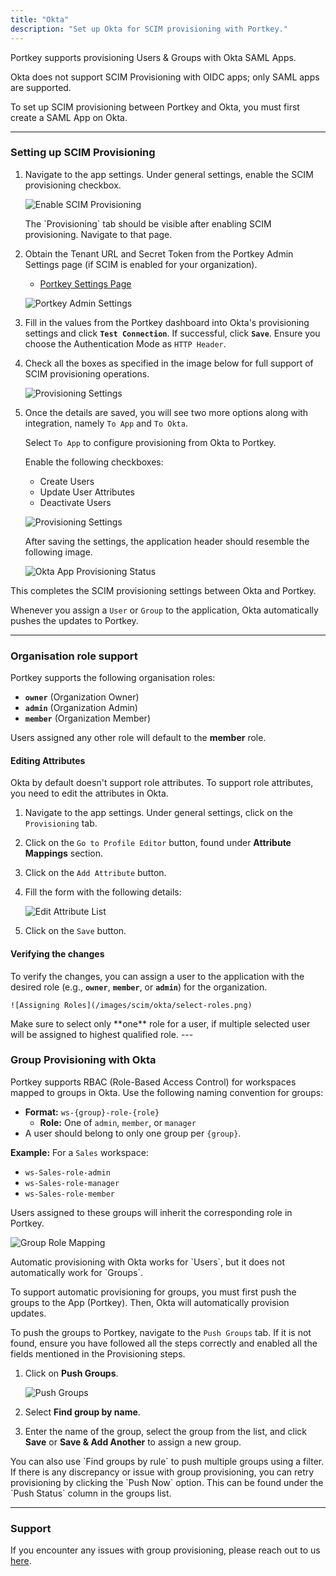 ```yaml
---
title: "Okta"
description: "Set up Okta for SCIM provisioning with Portkey."
---
```


Portkey supports provisioning Users & Groups with Okta SAML Apps.

<Warning>
    Okta does not support SCIM Provisioning with OIDC apps; only SAML apps are supported.
</Warning>

To set up SCIM provisioning between Portkey and Okta, you must first create a SAML App on Okta.

---

### Setting up SCIM Provisioning

1. Navigate to the app settings. Under general settings, enable the SCIM provisioning checkbox.

    ![Enable SCIM Provisioning](/images/scim/okta/enable.png)

    <Info>
        The `Provisioning` tab should be visible after enabling SCIM provisioning. Navigate to that page.
    </Info>

2. Obtain the Tenant URL and Secret Token from the Portkey Admin Settings page (if SCIM is enabled for your organization).

    -   [Portkey Settings Page](https://app.portkey.ai/settings/organisation/sso)

    ![Portkey Admin Settings](/images/scim/portkey.png)

3. Fill in the values from the Portkey dashboard into Okta's provisioning settings and click **`Test Connection`**. If successful, click **`Save`**.
    <Note>
        Ensure you choose the Authentication Mode as `HTTP Header`.
    </Note>

3. Check all the boxes as specified in the image below for full support of SCIM provisioning operations.

    ![Provisioning Settings](/images/scim/okta/operations.png)

4. Once the details are saved, you will see two more options along with integration, namely `To App` and `To Okta`.

    Select `To App` to configure provisioning from Okta to Portkey.

    Enable the following checkboxes:
    * Create Users
    * Update User Attributes
    * Deactivate Users

    ![Provisioning Settings](/images/scim/okta/user-settings.png)

    After saving the settings, the application header should resemble the following image.

    ![Okta App Provisioning Status](/images/scim/okta/status.png)

This completes the SCIM provisioning settings between Okta and Portkey.

Whenever you assign a `User` or `Group` to the application, Okta automatically pushes the updates to Portkey.

---

### Organisation role support

Portkey supports the following organisation roles:

- **`owner`**  (Organization Owner)
- **`admin`**  (Organization Admin)
- **`member`**  (Organization Member)

Users assigned any other role will default to the **member** role.

#### Editing Attributes

Okta by default doesn't support role attributes. To support role attributes, you need to edit the attributes in Okta.

1. Navigate to the app settings. Under general settings, click on the `Provisioning` tab.

2. Click on the `Go to Profile Editor` button, found under **Attribute Mappings** section.

3. Click on the `Add Attribute` button.

4. Fill the form with the following details:

    ![Edit Attribute List](/images/scim/okta/add-attribute.png)

5. Click on the `Save` button.

#### Verifying the changes

To verify the changes, you can assign a user to the application with the desired role (e.g., **`owner`**, **`member`**, or **`admin`**) for the organization.

    ![Assigning Roles](/images/scim/okta/select-roles.png)

<Warning>
    Make sure to select only **one** role for a user, if multiple selected user will be assigned to highest qualified role.
</Warning>
---

### Group Provisioning with Okta

Portkey supports RBAC (Role-Based Access Control) for workspaces mapped to groups in Okta. Use the following naming convention for groups:

- **Format:** `ws-{group}-role-{role}`  
    - **Role:** One of `admin`, `member`, or `manager`
- A user should belong to only one group per `{group}`.

**Example:**
For a `Sales` workspace:
- `ws-Sales-role-admin`
- `ws-Sales-role-manager`
- `ws-Sales-role-member`

Users assigned to these groups will inherit the corresponding role in Portkey.

![Group Role Mapping](/images/scim/portkey-group-roles.png)

<Warning>  
    Automatic provisioning with Okta works for `Users`, but it does not automatically work for `Groups`.
</Warning>

To support automatic provisioning for groups, you must first push the groups to the App (Portkey). Then, Okta will automatically provision updates.

To push the groups to Portkey, navigate to the `Push Groups` tab. If it is not found, ensure you have followed all the steps correctly and enabled all the fields mentioned in the Provisioning steps.

1. Click on **Push Groups**.

    ![Push Groups](/images/scim/okta/push-groups.png)

2. Select **Find group by name**.

3. Enter the name of the group, select the group from the list, and click **Save** or **Save & Add Another** to assign a new group.

<Tip>
 You can also use `Find groups by rule` to push multiple groups using a filter.
</Tip>

<Note>
    If there is any discrepancy or issue with group provisioning, you can retry provisioning by clicking the `Push Now` option. This can be found under the `Push Status` column in the groups list.
</Note>

---

### Support

If you encounter any issues with group provisioning, please reach out to us [here](mailto:support@portkey.ai).